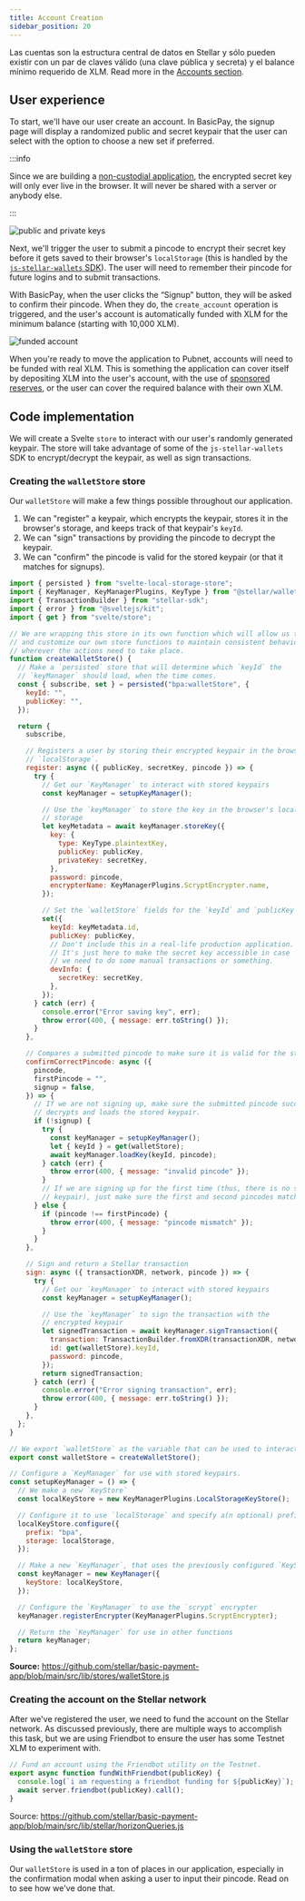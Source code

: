 ```yaml
---
title: Account Creation
sidebar_position: 20
---
```


Las cuentas son la estructura central de datos en Stellar y sólo pueden existir con un par de claves válido (una clave pública y secreta) y el balance mínimo requerido de XLM. Read more in the [Accounts section].

## User experience

To start, we'll have our user create an account. In BasicPay, the signup page will display a randomized public and secret keypair that the user can select with the option to choose a new set if preferred.

:::info

Since we are building a [non-custodial application], the encrypted secret key will only ever live in the browser. It will never be shared with a server or anybody else.

:::

![public and private keys](/assets/public-and-private-keys.png)

Next, we'll trigger the user to submit a pincode to encrypt their secret key before it gets saved to their browser's `localStorage` (this is handled by the [`js-stellar-wallets` SDK]). The user will need to remember their pincode for future logins and to submit transactions.

With BasicPay, when the user clicks the “Signup” button, they will be asked to confirm their pincode. When they do, the `create_account` operation is triggered, and the user's account is automatically funded with XLM for the minimum balance (starting with 10,000 XLM).

![funded account](/assets/funded-account.png)

When you're ready to move the application to Pubnet, accounts will need to be funded with real XLM. This is something the application can cover itself by depositing XLM into the user's account, with the use of [sponsored reserves], or the user can cover the required balance with their own XLM.

## Code implementation

We will create a Svelte `store` to interact with our user's randomly generated keypair. The store will take advantage of some of the `js-stellar-wallets` SDK to encrypt/decrypt the keypair, as well as sign transactions.

### Creating the `walletStore` store

Our `walletStore` will make a few things possible throughout our application.

1. We can "register" a keypair, which encrypts the keypair, stores it in the browser's storage, and keeps track of that keypair's `keyId`.
2. We can "sign" transactions by providing the pincode to decrypt the keypair.
3. We can "confirm" the pincode is valid for the stored keypair (or that it matches for signups).

```js title="/src/lib/stores/walletStore.js"
import { persisted } from "svelte-local-storage-store";
import { KeyManager, KeyManagerPlugins, KeyType } from "@stellar/wallet-sdk";
import { TransactionBuilder } from "stellar-sdk";
import { error } from "@sveltejs/kit";
import { get } from "svelte/store";

// We are wrapping this store in its own function which will allow us to write
// and customize our own store functions to maintain consistent behavior
// wherever the actions need to take place.
function createWalletStore() {
  // Make a `persisted` store that will determine which `keyId` the
  // `keyManager` should load, when the time comes.
  const { subscribe, set } = persisted("bpa:walletStore", {
    keyId: "",
    publicKey: "",
  });

  return {
    subscribe,

    // Registers a user by storing their encrypted keypair in the browser's
    // `localStorage`.
    register: async ({ publicKey, secretKey, pincode }) => {
      try {
        // Get our `KeyManager` to interact with stored keypairs
        const keyManager = setupKeyManager();

        // Use the `keyManager` to store the key in the browser's local
        // storage
        let keyMetadata = await keyManager.storeKey({
          key: {
            type: KeyType.plaintextKey,
            publicKey: publicKey,
            privateKey: secretKey,
          },
          password: pincode,
          encrypterName: KeyManagerPlugins.ScryptEncrypter.name,
        });

        // Set the `walletStore` fields for the `keyId` and `publicKey`
        set({
          keyId: keyMetadata.id,
          publicKey: publicKey,
          // Don't include this in a real-life production application.
          // It's just here to make the secret key accessible in case
          // we need to do some manual transactions or something.
          devInfo: {
            secretKey: secretKey,
          },
        });
      } catch (err) {
        console.error("Error saving key", err);
        throw error(400, { message: err.toString() });
      }
    },

    // Compares a submitted pincode to make sure it is valid for the stored, encrypted keypair.
    confirmCorrectPincode: async ({
      pincode,
      firstPincode = "",
      signup = false,
    }) => {
      // If we are not signing up, make sure the submitted pincode successfully
      // decrypts and loads the stored keypair.
      if (!signup) {
        try {
          const keyManager = setupKeyManager();
          let { keyId } = get(walletStore);
          await keyManager.loadKey(keyId, pincode);
        } catch (err) {
          throw error(400, { message: "invalid pincode" });
        }
        // If we are signing up for the first time (thus, there is no stored
        // keypair), just make sure the first and second pincodes match.
      } else {
        if (pincode !== firstPincode) {
          throw error(400, { message: "pincode mismatch" });
        }
      }
    },

    // Sign and return a Stellar transaction
    sign: async ({ transactionXDR, network, pincode }) => {
      try {
        // Get our `keyManager` to interact with stored keypairs
        const keyManager = setupKeyManager();

        // Use the `keyManager` to sign the transaction with the
        // encrypted keypair
        let signedTransaction = await keyManager.signTransaction({
          transaction: TransactionBuilder.fromXDR(transactionXDR, network),
          id: get(walletStore).keyId,
          password: pincode,
        });
        return signedTransaction;
      } catch (err) {
        console.error("Error signing transaction", err);
        throw error(400, { message: err.toString() });
      }
    },
  };
}

// We export `walletStore` as the variable that can be used to interact with the wallet store.
export const walletStore = createWalletStore();

// Configure a `KeyManager` for use with stored keypairs.
const setupKeyManager = () => {
  // We make a new `KeyStore`
  const localKeyStore = new KeyManagerPlugins.LocalStorageKeyStore();

  // Configure it to use `localStorage` and specify a(n optional) prefix
  localKeyStore.configure({
    prefix: "bpa",
    storage: localStorage,
  });

  // Make a new `KeyManager`, that uses the previously configured `KeyStore`
  const keyManager = new KeyManager({
    keyStore: localKeyStore,
  });

  // Configure the `KeyManager` to use the `scrypt` encrypter
  keyManager.registerEncrypter(KeyManagerPlugins.ScryptEncrypter);

  // Return the `KeyManager` for use in other functions
  return keyManager;
};
```

**Source:** https://github.com/stellar/basic-payment-app/blob/main/src/lib/stores/walletStore.js

### Creating the account on the Stellar network

After we've registered the user, we need to fund the account on the Stellar network. As discussed previously, there are multiple ways to accomplish this task, but we are using Friendbot to ensure the user has some Testnet XLM to experiment with.

```js title="/src/lib/stellar/horizonQueries.js"
// Fund an account using the Friendbot utility on the Testnet.
export async function fundWithFriendbot(publicKey) {
  console.log(`i am requesting a friendbot funding for ${publicKey}`);
  await server.friendbot(publicKey).call();
}
```

Source: https://github.com/stellar/basic-payment-app/blob/main/src/lib/stellar/horizonQueries.js

### Using the `walletStore` store

Our `walletStore` is used in a ton of places in our application, especially in the confirmation modal when asking a user to input their pincode. Read on to see how we've done that.

[accounts section]: ../../../learn/fundamentals/stellar-data-structures/accounts.mdx
[non-custodial application]: ../application-design-considerations.mdx#non-custodial-service
[`js-stellar-wallets` sdk]: https://github.com/stellar/js-stellar-wallets
[sponsored reserves]: ../../../learn/encyclopedia/transactions-specialized/sponsored-reserves.mdx
[contacts list]: ./contacts-list
